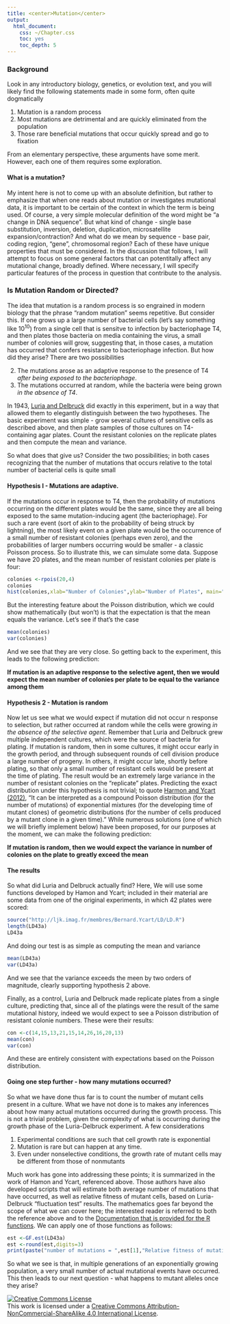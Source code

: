 ```yaml
---
title: <center>Mutation</center>
output:
  html_document:
    css: ~/Chapter.css
    toc: yes
    toc_depth: 5
---
```


### Background

Look in any introductory biology, genetics, or evolution text, and you will likely find the following statements made in some form, often quite dogmatically

1.   Mutation is a random process
2.  Most mutations are detrimental and are quickly eliminated from the population
3.  Those rare beneficial mutations that occur quickly spread and go to fixation

From an elementary perspective, these arguments have some merit.  However, each one of them requires some exploration.

#### What is a mutation?

My intent here is not to come up with an absolute definition, but rather to emphasize that when one reads about mutation or investigates mutational data, it is important to be certain of the context in which the term is being used. Of course, a very simple molecular definition of the word might be "a change in DNA sequence".  But what kind of change - single base substitution, inversion, deletion, duplication, microsatellite expansion/contraction?  And what do we mean by sequence - base pair, coding region, "gene", chromosomal region?  Each of these have unique properties that must be considered. In the discussion that follows, I will attempt to focus on some general factors that can potentitally affect any mutational change, broadly defined.  Where necessary, I will specify particular features of the process in question that contribute to the analysis.

### Is Mutation Random or Directed?

The idea that mutation is a random process is so engrained in modern biology that the phrase "random mutation" seems repetitive.  But consider this.  If one grows up a large number of bacterial cells (let's say something like 10^10^) from a single cell that is sensitve to infection by bacteriophage T4, and then plates those bacteria on media containing the virus, a small number of colonies will grow, suggesting that, in those cases, a mutation has occurred that confers resistance to bacteriophage infection.  But how did they arise?  There are two possibilities

2.  The mutations arose as an adaptive response to the presence of T4 *after being exposed to the bacteriophage*.
1.  The mutations occurred at random, while the bacteria were being grown *in the absence of T4*.


In 1943, [Luria and Delbruck](http://www.genetics.org/content/28/6/491.full.pdf) did exactly in this experiment, but in a way that allowed them to elegantly distinguish between the two hypotheses.  The basic experiment was simple - grow several cultures of sensitive cells as described above, and then plate samples of those  cultures on T4-containing agar plates.  Count the resistant colonies on the replicate plates and then compute the mean and variance.  

So what does that give us?  Consider the two possibilities; in both cases recognizing that the number of mutations that occurs relative to the total number of bacterial cells is quite small

#### Hypothesis I - Mutations are adaptive.

If the mutations occur in response to T4, then the probability of mutations occurring on the different plates would be the same, since they are all being exposed to the same mutation-inducing agent (the bacteriophage).  For such a rare event (sort of akin to the probability of being struck by lightning), the most likely event on a given plate would be the occurrence of a small number of resistant colonies (perhaps even zero), and the probabilities of larger numbers occurring would be smaller - a classic Poisson process.  So to illustrate this, we can simulate some data.  Suppose we have 20 plates, and the mean number of resistant colonies per plate is four:
```r
colonies <-rpois(20,4)
colonies
hist(colonies,xlab="Number of Colonies",ylab="Number of Plates", main="Simulation of Adaptive Mutation") 
```
But the interesting feature about the Poisson distribution, which we could show mathematically (but won't) is that the expectation is that the mean equals the variance.  Let's see if that's the case
```r
mean(colonies)
var(colonies)
```
And we see that they are very close.  So getting back to the experiment, this leads to the following prediction:

**If mutation is an adaptive response to the selective agent, then we would expect the mean number of colonies per plate to be equal to the variance among them**

#### Hypothesis 2 - Mutation is random

Now let us see what we would expect if mutation did not occur n response to selection, but rather occurred at random while the cells were growing *in the absence of the selective agent*.  Remember that Luria and Delbruck grew multiple independent cultures, which were the source of bacteria for plating.  If mutation is random, then in  some cultures, it might occur early in the growth period, and through subsequent rounds of cell division produce a large number of progeny.  In others, it might occur late, shortly before plating, so that only a small number of resistant cells would be present at the time of plating.  The result would be an extremely large variance in the number of resistant colonies on the "replicate" plates.  Predicting the exact distribution under this hypothesis is not trivial; to quote [Harmon and Ycart (2012)](http://projecteuclid.org/download/pdfview_1/euclid.ejs/1343310297), "It can be interpreted as a compound Poisson distribution (for the number of mutations) of exponential mixtures (for the developing time of mutant clones) of geometric distributions (for the number of cells produced by a mutant clone in a given time)." While numerous solutions (one of which we will briefly implement below) have been proposed, for our purposes at the moment, we can make the following prediction:

**If mutation is random, then we would expect the variance in number of colonies on the plate to greatly exceed the mean**

#### The results

So what did Luria and Delbruck actually find?  Here, We will use some functions developed by Hamon and Ycart; included in their material are some data from one of the original experiments, in which 42 plates were scored:

```r
source("http://ljk.imag.fr/membres/Bernard.Ycart/LD/LD.R")
length(LD43a)
LD43a
```
And doing our test is as simple as computing the mean and variance
```r
mean(LD43a)
var(LD43a)
```
And we see that the variance exceeds the meen by two orders of magnitude, clearly supporting hypothesis 2 above.

Finally, as a control, Luria and Delbruck made replicate plates from a single culture, predicting that, since all of the platings were the result of the same mutational history, indeed we would expect to see a Poisson distribution of resistant colonie numbers.  These were their results:

```r
con <-c(14,15,13,21,15,14,26,16,20,13)
mean(con)
var(con)
```
And these are entirely consistent with expectations based on the Poisson distribution.

#### Going one step further - how many mutations occurred?

So what we have done thus far is to count the number of mutant cells present in a culture.  What we have not done is to makes any inferences about how many actual mutations occurred during the growth process.  This is not a trivial problem, given the complexity of what is occurring during the growth phase of the Luria-Delbruck experiment.  A few considerations

1.  Experimental conditions are such that cell growth rate is exponential
2.  Mutation is rare but can happen at any time.
3.  Even under nonselective conditions, the growth rate of mutant cells may be different from those of nonmutants


Much work has gone into addressing these points; it is summarized in the work of Hamon and Ycart, referenced above.  Those authors have also developed scripts that will estimate both average number of mutations that have occurred, as well as relative fitness of mutant cells, based on Luria-Delbruck "fluctuation test" results.  The mathematics goes far beyond the scope of what we can cover here; the interested reader is referred to both the reference above and to the [Documentation that is provided for the R functions](http://ljk.imag.fr/membres/Bernard.Ycart/LD/LD_manual.pdf).  We can apply one of those functions as follows:

```r
est <-GF.est(LD43a)
est <-round(est,digits=3)
print(paste("number of mutations = ",est[1],"Relative fitness of mutations = ", est[2]),quote=FALSE)

```

So what we see is that, in multiple generations of an exponentially growing population, a very small number of actual mutational events have occurred.  This then leads to our next question - what happens to mutant alleles once they arise?


<a rel="license" href="http://creativecommons.org/licenses/by-nc-sa/4.0/deed.en_US"><img alt="Creative Commons License" style="border-width:0" src="http://i.creativecommons.org/l/by-nc-sa/4.0/88x31.png" /></a><br />This work is licensed under a <a rel="license" href="http://creativecommons.org/licenses/by-nc-sa/4.0/deed.en_US">Creative Commons Attribution-NonCommercial-ShareAlike 4.0 International License</a>.
